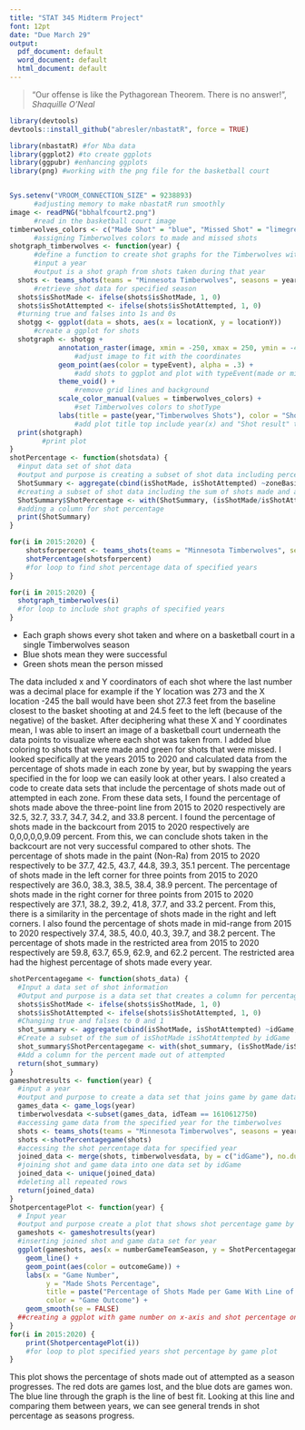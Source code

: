---
title: "STAT 345 Midterm Project"
font: 12pt
date: "Due March 29"
output:
  pdf_document: default
  word_document: default
  html_document: default
---

> "Our offense is like the Pythagorean Theorem. There is no answer!", _Shaquille O'Neal_

```{r, setup, include =FALSE}
library(devtools)
devtools::install_github("abresler/nbastatR", force = TRUE)
```

```{r include=FALSE}
library(nbastatR) #for Nba data
library(ggplot2) #to create ggplots
library(ggpubr) #enhancing ggplots
library(png) #working with the png file for the basketball court


Sys.setenv("VROOM_CONNECTION_SIZE" = 9238893) 
      #adjusting memory to make nbastatR run smoothly
image <- readPNG("bbhalfcourt2.png")
      #read in the basketball court image
timberwolves_colors <- c("Made Shot" = "blue", "Missed Shot" = "limegreen")
      #assigning Timberwolves colors to made and missed shots
shotgraph_timberwolves <- function(year) {
      #define a function to create shot graphs for the Timberwolves with x being season wanted
      #input a year
      #output is a shot graph from shots taken during that year
  shots <- teams_shots(teams = "Minnesota Timberwolves", seasons = year)
      #retrieve shot data for specified season
  shots$isShotMade <- ifelse(shots$isShotMade, 1, 0)
  shots$isShotAttempted <- ifelse(shots$isShotAttempted, 1, 0)
  #turning true and falses into 1s and 0s
  shotgg <- ggplot(data = shots, aes(x = locationX, y = locationY))
      #create a ggplot for shots 
  shotgraph <- shotgg + 
            annotation_raster(image, xmin = -250, xmax = 250, ymin = -45, ymax = 890) +
                #adjust image to fit with the coordinates
            geom_point(aes(color = typeEvent), alpha = .3) +
                #add shots to ggplot and plot with typeEvent(made or missed shots)
            theme_void() +
                #remove grid lines and background
            scale_color_manual(values = timberwolves_colors) +
                #set Timberwolves colors to shotType
            labs(title = paste(year,"Timberwolves Shots"), color = "Shot Result") 
                #add plot title top include year(x) and "Shot result" title to the legend
  print(shotgraph)
        #print plot
}
shotPercentage <- function(shotsdata) {
  #input data set of shot data
  #output and purpose is creating a subset of shot data including percentage of shots made by spot on court
  ShotSummary <- aggregate(cbind(isShotMade, isShotAttempted) ~zoneBasic, data = shotsdata, FUN = sum)
  #creating a subset of shot data including the sum of shots made and attempted in each zone
  ShotSummary$ShotPercentage <- with(ShotSummary, (isShotMade/isShotAttempted) * 100)
  #adding a column for shot percentage
  print(ShotSummary)
}

for(i in 2015:2020) {
    shotsforpercent <- teams_shots(teams = "Minnesota Timberwolves", seasons = i)
    shotPercentage(shotsforpercent)
    #for loop to find shot percentage data of specified years
}  
```

```{r echo=FALSE}
for(i in 2015:2020) {
  shotgraph_timberwolves(i)
  #for loop to include shot graphs of specified years
}

```
- Each graph shows every shot taken and where on a basketball court in a single Timberwolves season
- Blue shots mean they were successful
- Green shots mean the person missed

The data included x and Y coordinators of each shot where the last number was a decimal place for example if the Y location was 273 and the X location -245 the ball would have been shot 27.3 feet from the baseline closest to the basket shooting at and 24.5 feet to the left (because of the negative) of the basket. After deciphering what these X and Y coordinates mean, I was able to insert an image of a basketball court underneath the data points to visualize where each shot was taken from. I added blue coloring to shots that were made and green for shots that were missed. I looked specifically at the years 2015 to 2020 and calculated data from the percentage of shots made in each zone by year, but by swapping the years specified in the for loop we can easily look at other years. I also created a code to create data sets that include the percentage of shots made out of attempted in each zone. From these data sets, I found the percentage of shots made above the three-point line from 2015 to 2020 respectively are 32.5, 32.7, 33.7, 34.7, 34.2, and 33.8 percent. I found the percentage of shots made in the backcourt from 2015 to 2020 respectively are 0,0,0,0,0,9.09 percent. From this, we can conclude shots taken in the backcourt are not very successful compared to other shots. The percentage of shots made in the paint (Non-Ra) from 2015 to 2020 respectively to be 37.7, 42.5, 43.7, 44.8, 39.3, 35.1 percent. The percentage of shots made in the left corner for three points from 2015 to 2020 respectively are 36.0, 38.3, 38.5, 38.4, 38.9 percent. The percentage of shots made in the right corner for three points from 2015 to 2020 respectively are 37.1, 38.2, 39.2, 41.8, 37.7, and 33.2 percent. From this, there is a similarity in the percentage of shots made in the right and left corners. I also found the percentage of shots made in mid-range from 2015 to 2020 respectively 37.4, 38.5, 40.0, 40.3, 39.7, and 38.2 percent. The percentage of shots made in the restricted area from 2015 to 2020 respectively are 59.8, 63.7, 65.9, 62.9, and 62.2 percent. The restricted area had the highest percentage of shots made every year.
```{r echo=FALSE warning = FALSE}
shotPercentagegame <- function(shots_data) {
  #Input a data set of shot information
  #Output and purpose is a data set that creates a column for percentages of shots per game
  shots$isShotMade <- ifelse(shots$isShotMade, 1, 0)
  shots$isShotAttempted <- ifelse(shots$isShotAttempted, 1, 0)
  #Changing true and falses to 0 and 1 
  shot_summary <- aggregate(cbind(isShotMade, isShotAttempted) ~idGame, data = shots_data, FUN = sum)
  #Create a subset of the sum of isShotMade isShotAttempted by idGame
  shot_summary$ShotPercentagegame <- with(shot_summary, (isShotMade/isShotAttempted) * 100)
  #Add a column for the percent made out of attempted
  return(shot_summary)
}
gameshotresults <- function(year) {
  #input a year
  #output and purpose to create a data set that joins game by game data and shot information
  games_data <- game_logs(year)
  timberwolvesdata <-subset(games_data, idTeam == 1610612750)
  #accessing game data from the specified year for the timberwolves
  shots <- teams_shots(teams = "Minnesota Timberwolves", seasons = year)
  shots <-shotPercentagegame(shots)
  #accessing the shot percentage data for specified year
  joined_data <- merge(shots, timberwolvesdata, by = c("idGame"), no.dups = TRUE, all = FALSE)
  #joining shot and game data into one data set by idGame
  joined_data <- unique(joined_data)
  #deleting all repeated rows
  return(joined_data)
}
ShotpercentagePlot <- function(year) {
  # Input year 
  #output and purpose create a plot that shows shot percentage game by game and outcome
  gameshots <- gameshotresults(year)
  #inserting joined shot and game data set for year 
  ggplot(gameshots, aes(x = numberGameTeamSeason, y = ShotPercentagegame)) +
    geom_line() +
    geom_point(aes(color = outcomeGame)) +
    labs(x = "Game Number", 
         y = "Made Shots Percentage",
         title = paste("Percentage of Shots Made per Game With Line of Best Fit-", year), 
         color = "Game Outcome") +
    geom_smooth(se = FALSE)
  ##creating a ggplot with game number on x-axis and shot percentage on y-axis
}
for(i in 2015:2020) {
    print(ShotpercentagePlot(i))
    #for loop to plot specified years shot percentage by game plot
}
```

This plot shows the percentage of shots made out of attempted as a season progresses. The red dots are games lost, and the blue dots are games won. The blue line through the graph is the line of best fit. Looking at this line and comparing them between years, we can see general trends in shot percentage as seasons progress.

  
  
  
  


